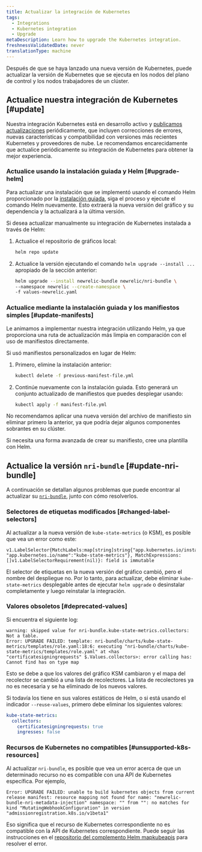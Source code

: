 ```yaml
---
title: Actualizar la integración de Kubernetes
tags:
  - Integrations
  - Kubernetes integration
  - Upgrade
metaDescription: Learn how to upgrade the Kubernetes integration.
freshnessValidatedDate: never
translationType: machine
---
```


Después de que se haya lanzado una nueva versión de Kubernetes, puede actualizar la versión de Kubernetes que se ejecuta en los nodos del plano de control y los nodos trabajadores de un clúster.

## Actualice nuestra integración de Kubernetes [#update]

Nuestra integración Kubernetes está en desarrollo activo y [publicamos actualizaciones](/docs/release-notes/infrastructure-release-notes/kubernetes-integration-release-notes/) periódicamente, que incluyen correcciones de errores, nuevas características y compatibilidad con versiones más recientes Kubernetes y proveedores de nube. Le recomendamos encarecidamente que actualice periódicamente su integración de Kubernetes para obtener la mejor experiencia.

### Actualice usando la instalación guiada y Helm [#upgrade-helm]

Para actualizar una instalación que se implementó usando el comando Helm proporcionado por la [instalación guiada](https://one.newrelic.com/nr1-core?state=51fbbd48-c8ca-ead9-bb90-af96e18d82a7), siga el proceso y ejecute el comando Helm nuevamente. Esto extraerá la nueva versión del gráfico y su dependencia y la actualizará a la última versión.

Si desea actualizar manualmente su integración de Kubernetes instalada a través de Helm:

1. Actualice el repositorio de gráficos local:

   ```bash
   helm repo update
   ```

2. Actualice la versión ejecutando el comando `helm upgrade --install ...` apropiado de la sección anterior:

   ```bash
   helm upgrade --install newrelic-bundle newrelic/nri-bundle \
   --namespace newrelic --create-namespace \
   -f values-newrelic.yaml
   ```

### Actualice mediante la instalación guiada y los manifiestos simples [#update-manifests]

<Callout variant="tip">
  Le animamos a implementar nuestra integración utilizando Helm, ya que proporciona una ruta de actualización más limpia en comparación con el uso de manifiestos directamente.
</Callout>

Si usó manifiestos personalizados en lugar de Helm:

1. Primero, elimine la instalación anterior:

   ```bash
   kubectl delete -f previous-manifest-file.yml
   ```

2. Continúe nuevamente con la instalación guiada. Esto generará un conjunto actualizado de manifiestos que puedes desplegar usando:

   ```bash
   kubectl apply -f manifest-file.yml
   ```

No recomendamos aplicar una nueva versión del archivo de manifiesto sin eliminar primero la anterior, ya que podría dejar algunos componentes sobrantes en su clúster.

Si necesita una forma avanzada de crear su manifiesto, cree una plantilla con Helm.

## Actualice la versión `nri-bundle` [#update-nri-bundle]

A continuación se detallan algunos problemas que puede encontrar al actualizar su [`nri-bundle`](https://github.com/newrelic/helm-charts/blob/master/charts/nri-bundle/README.md), junto con cómo resolverlos.

### Selectores de etiquetas modificados [#changed-label-selectors]

Al actualizar a la nueva versión de `kube-state-metrics` (o KSM), es posible que vea un error como este:

```
v1.LabelSelector{MatchLabels:map[string]string{"app.kubernetes.io/instance":"newrelic", "app.kubernetes.io/name":"kube-state-metrics"}, MatchExpressions:[]v1.LabelSelectorRequirement(nil)}: field is immutable
```

El selector de etiquetas en la nueva versión del gráfico cambió, pero el nombre del despliegue no. Por lo tanto, para actualizar, debe eliminar `kube-state-metrics` desplegable antes de ejecutar `helm upgrade` o desinstalar completamente y luego reinstalar la integración.

### Valores obsoletos [#deprecated-values]

Si encuentra el siguiente log:

```
warning: skipped value for nri-bundle.kube-state-metrics.collectors: Not a table.
Error: UPGRADE FAILED: template: nri-bundle/charts/kube-state-metrics/templates/role.yaml:18:6: executing "nri-bundle/charts/kube-state-metrics/templates/role.yaml" at <has "certificatesigningrequests" $.Values.collectors>: error calling has: Cannot find has on type map
```

Esto se debe a que los valores del gráfico KSM cambiaron y el mapa del recolector se cambió a una lista de recolectores. La lista de recolectores ya no es necesaria y se ha eliminado de los nuevos valores.

Si todavía los tiene en sus valores estáticos de Helm, o si está usando el indicador `--reuse-values`, primero debe eliminar los siguientes valores:

```yml
kube-state-metrics:
  collectors:
    certificatesigningrequests: true
    ingresses: false
```

### Recursos de Kubernetes no compatibles [#unsupported-k8s-resources]

Al actualizar `nri-bundle`, es posible que vea un error acerca de que un determinado recurso no es compatible con una API de Kubernetes específica. Por ejemplo,

```
Error: UPGRADE FAILED: unable to build kubernetes objects from current release manifest: resource mapping not found for name: "newrelic-bundle-nri-metadata-injection" namespace: "" from "": no matches for kind "MutatingWebhookConfiguration" in version "admissionregistration.k8s.io/v1beta1"
```

Eso significa que el recurso de Kubernetes correspondiente no es compatible con la API de Kubernetes correspondiente. Puede seguir las instrucciones en el [repositorio del complemento Helm mapkubeapis](https://github.com/helm/helm-mapkubeapis) para resolver el error.